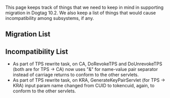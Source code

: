 This page keeps track of things that we need to keep in mind in supporting migration in Dogtag 10.2.  We also keep a list of things that would cause incompatibility among subsystems, if any.
== Migration List ==

== Incompatibility List ==
* As part of TPS rewrite task, on CA, DoRevokeTPS and DoUnrevokeTPS (both are for TPS -> CA) now uses "&" for name-value pair separator instead of carriage returns to conform to the other servlets.
* As part of TPS rewrite task, on KRA, GenerateKeyPairServlet (for TPS -> KRA) input param name changed from CUID to tokencuid, again, to conform to the other servlets.